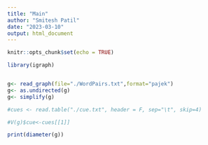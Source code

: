 ```yaml
---
title: "Main"
author: "Smitesh Patil"
date: "2023-03-10"
output: html_document
---
```


```r
knitr::opts_chunk$set(echo = TRUE)
```

```r
library(igraph)


g<- read_graph(file="./WordPairs.txt",format="pajek")
g<- as.undirected(g)
g<- simplify(g)

#cues <- read.table("./cue.txt", header = F, sep="\t", skip=4)

#V(g)$cue<-cues[[1]]

print(diameter(g))

```